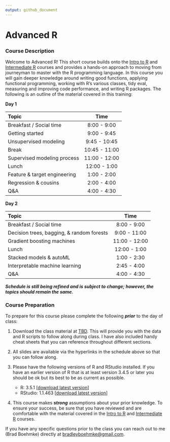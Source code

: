 ```yaml
---
output: github_document
---
```



# Advanced R

### Course Description

Welcome to Advanced R\! This short course builds onto the [Intro to R](https://github.com/uc-r/Intro-R) 
and [Intermediate R](https://github.com/uc-r/Intermediate-R) courses and provides 
a hands-on approach to moving from journeyman to master with the R programming
language. In this course you will gain deeper knowledge around writing good
functions, applying functional programming, working with R's various classes,
tidy eval, measuring and improving code performance, and writing R packages. The
following is an outline of the material covered in this training:

**Day 1**

| Topic                                 |     Time      |
| :------------------------------------ | :-----------: |
| Breakfast / Social time               |  8:00 - 9:00  |
| Getting started                       |  9:00 - 9:45  |
| Unsupervised modeling                 |  9:45 - 10:45 |
| Break                                 | 10:45 - 11:00 |
| Supervised modeling process           | 11:00 - 12:00 |
| Lunch                                 | 12:00 - 1:00  |
| Feature & target engineering          |  1:00 - 2:00  |
| Regression & cousins                  |  2:00 - 4:00  |
| Q\&A                                  |  4:00 - 4:30  |

**Day 2**

| Topic                                      |     Time      |
| :----------------------------------------- | :-----------: |
| Breakfast / Social time                    |  8:00 - 9:00  |
| Decision trees, bagging, & random forests  |  9:00 - 11:00 |
| Gradient boosting machines                 | 11:00 - 12:00 |
| Lunch                                      | 12:00 - 1:00  |
| Stacked models & autoML                    |  1:00 - 2:30  |
| Interpretable machine learning             |  2:45 - 4:00  |
| Q\&A                                       |  4:00 - 4:30  |

___Schedule is still being refined and is subject to change; however, the topics should remain the same.___

### Course Preparation

To prepare for this course please complete the following ***prior*** to
the day of class:

1.  Download the class material at [TBD]().
    This will provide you with the data and R scripts to follow along
    during class. I have also included handy cheat sheets that you can
    reference throughout different sections.

2.  All slides are available via the hyperlinks in the schedule above so
    that you can follow along.

3.  Please have the following versions of R and RStudio installed. If
    you have an earlier version of R that is at least version 3.4.5 or
    later you should be ok but its best to be as current as possible.
    
      - R: 3.5.1 \[[download latest
        version](https://cran.r-project.org/)\]
      - RStudio: 1.1.463 \[[download latest
        version](https://www.rstudio.com/products/rstudio/download/#download)\]
        
4. This course makes ___strong___ assumptions about your prior knowledge. To ensure your
   success, be sure that you have reviewed and are comfortable with the material
   covered in the [Intro to R](https://github.com/uc-r/Intro-R) and [Intermediate R](https://github.com/uc-r/Intermediate-R) 
   courses. 
   
If you have any specific questions prior to the class you can reach out to me 
(Brad Boehmke) directly at [bradleyboehmke@gmail.com](mailto:bradleyboehmke@gmail.com).